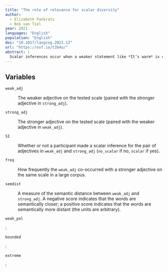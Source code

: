 ```yaml
---
title: "The role of relevance for scalar diversity"
author:
  - Elizabeth Pankratz
  - Bob van Tiel
year: 2021
languages: "English"
population: "English"
doi: "10.1017/langcog.2021.13"
url: "https://osf.io/t3b4u/"
abstract: |
  Scalar inferences occur when a weaker statement like *It’s warm* is used when a stronger one like *It’s hot* could have been used instead, resulting in the inference that whoever produced the weaker statement believes that the stronger statement does not hold. The rate at which this inference is drawn varies across scalar words, a result termed ‘scalar diversity’. Here, we study scalar diversity in adjectival scalar words from a usage-based perspective. We introduce novel operationalisations of several previously observed predictors of scalar diversity using computational tools based on usage data, allowing us to move away from existing judgment-based methods. In addition, we show in two experiments that, above and beyond these previously observed predictors, scalar diversity is predicted in part by the relevance of the scalar inference at hand. We introduce a corpus-based measure of relevance based on the idea that scalar inferences that are more relevant are more likely to occur in scalar constructions that draw an explicit contrast between scalar words (e.g., *It’s warm but not hot*). We conclude that usage has an important role to play in the establishment of common ground, a requirement for pragmatic inferencing.
---
```


## Variables

`weak_adj`

: The weaker adjective on the tested scale (paired with the stronger adjective in `strong_adj`).

`strong_adj`

: The stronger adjective on the tested scale (paired with the weaker adjective in `weak_adj`).

`SI`

: Whether or not a participant made a scalar inference for the pair of adjectives in `weak_adj` and `strong_adj` (`no_scalar` if no, `scalar` if yes).

`freq`

: How frequently the `weak_adj` co-occurred with a stronger adjective on the same scale in a large corpus.

`semdist`

: A measure of the semantic distance between `weak_adj` and `strong_adj`. A negative score indicates that the words are semantically closer; a positive score indicates that the words are semantically more distant (the units are arbitrary).

`weak_pol`

:

`bounded`

:

`extreme`

:
